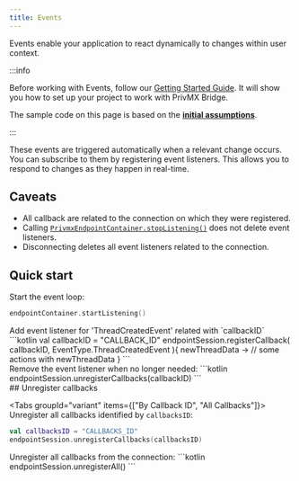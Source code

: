 ```yaml
---
title: Events
---
```




Events enable your application to react dynamically to changes within user context.


:::info

Before working with Events, follow our [Getting Started Guide](./introduction). It will show you how to set up your project to work with PrivMX Bridge.

The sample code on this page is based on the **[initial assumptions](./introduction#initial-assumptions)**.

:::

These events are triggered automatically when a relevant change occurs. You can subscribe to them by registering event listeners. This allows you to respond to changes as they happen in real-time.


## Caveats

- All callback are related to the connection on which they were registered.
- Calling [`PrivmxEndpointContainer.stopListening()`](../reference/privmx-endpoint-java-extra/core/privmx-endpoint-container#stoplistening) does not delete event listeners.
- Disconnecting deletes all event listeners related to the connection.

## Quick start

<div className={'fd-steps'}>
   <div className={'fd-step'}>

Start the event loop:
```kotlin
endpointContainer.startListening()
```
   </div>
       <div className={'fd-step'}>
Add event listener for 'ThreadCreatedEvent' related with `callbackID`
```kotlin
val callbackID = "CALLBACK_ID"
endpointSession.registerCallback(
    callbackID,
    EventType.ThreadCreatedEvent
){ newThreadData ->
    // some actions with newThreadData
}
```
       </div>
           <div className={'fd-step'}>
Remove the event listener when no longer needed:
```kotlin
endpointSession.unregisterCallbacks(callbackID)
```
   </div>
</div>
## Unregister callbacks

<Tabs groupId="variant" items={["By Callback ID", "All Callbacks"]}>
<Tab value="By Callback ID">
Unregister all callbacks identified by `callbacksID`:
```kotlin
val callbacksID = "CALLBACKS_ID"
endpointSession.unregisterCallbacks(callbacksID)
```
</Tab>

<Tab value="All Callbacks">
Unregister all callbacks from the connection:
```kotlin
endpointSession.unregisterAll()
```
</Tab>

</Tabs>
